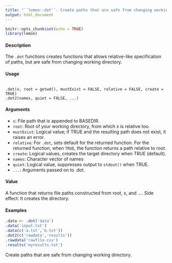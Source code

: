 ```yaml
---
title: "``lemon::dot``- Create paths that are safe from changing working directory."
output: html_document
---
```


```r
knitr::opts_chunk$set(echo = TRUE)
library(lemon)
```



#### Description
The ``.dot`` functions creates functions that allows relative-like specification of paths, but are safe from changing working directory.

#### Usage
<pre><code>
.dot(x, root = getwd(), mustExist = FALSE, relative = FALSE, create = TRUE)
.dot2(names, quiet = FALSE, ...)
</code></pre>

#### Arguments
* ``x``: File path that is appended to BASEDIR.
* ``root``: Root of your working directory, from which x is relative too.
* ``mustExist``: Logical value; if TRUE and the resulting path does not exist, it raises an error.
* ``relative``: For ``.dot``, sets default for the returned function. For the returned function, when ``TRUE``, the function returns a path relative to root.
* ``create``: Logical values, creates the target directory when TRUE (default).
* ``names``: Character vector of names
* ``quiet``: Logical value, suppresses output to ``stdout()`` when TRUE.
* ``...``: Arguments passed on to .dot.

#### Value
A function that returns file paths constructed from root, x, and ....
Side effect: It creates the directory.

#### Examples
```r
.data <- .dot('data')
.data('input.txt')
.data(c('a.txt','b.txt'))
.dot2(c('rawdata','results'))
.rawdata('rawfile.csv')
.results('myresults.txt')
```

Create paths that are safe from changing working directory.
